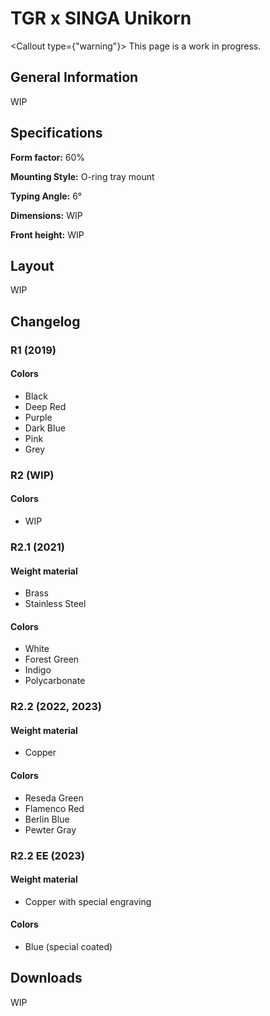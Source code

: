 
# TGR x SINGA Unikorn

<Callout type={"warning"}>
    This page is a work in progress.
</Callout>

## General Information
WIP

## Specifications
**Form factor:** 60%

**Mounting Style:** O-ring tray mount

**Typing Angle:** 6°

**Dimensions:** WIP

**Front height:** WIP

## Layout
WIP

## Changelog
### R1 (2019)
#### Colors
- Black
- Deep Red
- Purple
- Dark Blue
- Pink
- Grey

### R2 (WIP)
#### Colors
- WIP

### R2.1 (2021)
#### Weight material
- Brass
- Stainless Steel
#### Colors
- White
- Forest Green
- Indigo
- Polycarbonate

### R2.2 (2022, 2023)
#### Weight material
- Copper
#### Colors
- Reseda Green
- Flamenco Red
- Berlin Blue
- Pewter Gray

### R2.2 EE (2023)
#### Weight material
- Copper with special engraving
#### Colors
- Blue (special coated)


## Downloads
WIP